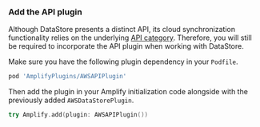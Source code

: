 ### Add the API plugin

Although DataStore presents a distinct API, its cloud synchronization functionality relies on the underlying [API category](/[platform]/prev/build-a-backend/graphqlapi/). Therefore, you will still be required to incorporate the API plugin when working with DataStore.

Make sure you have the following plugin dependency in your `Podfile`.

```ruby
pod 'AmplifyPlugins/AWSAPIPlugin'
```

Then add the plugin in your Amplify initialization code alongside with the previously added `AWSDataStorePlugin`.

```swift
try Amplify.add(plugin: AWSAPIPlugin())
```
